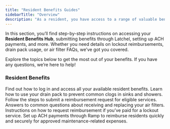 ```yaml
---
title: "Resident Benefits Guides"
sidebarTitle: "Overview"
description: "As a resident, you have access to a range of valuable benefits designed to make your living experience more convenient and rewarding. This guide provides everything you need to navigate and take full advantage of your resident perks."
---
```


In this section, you’ll find step-by-step instructions on accessing your **Resident Benefits Hub**, submitting benefits through Latchel, setting up ACH payments, and more. Whether you need details on lockout reimbursements, drain pack usage, or air filter FAQs, we’ve got you covered.

Explore the topics below to get the most out of your benefits. If you have any questions, we’re here to help\!

### **Resident Benefits**

<CardGroup cols={2}>
  <Card title="Accessing Your Resident Benefits Hub" icon="clipboard-list-check" iconType="duotone" href="/s/topic/0TO5e000000h9wrGAA/Accessing-Your-Resident-Benefits-Hub">
    Find out how to log in and access all your available resident benefits.
  </Card>
  <Card title="Resident Benefits: Drain Pack Instructions" icon="pipe-collar" iconType="duotone" href="/s/topic/0TO5e000000h9wrGAA/Resident-Benefit-Drain-Pack-Instructions">
    Learn how to use your drain pack to prevent common clogs in sinks and showers.
  </Card>
  <Card title="Resident Benefits: Filling for Cash Reimbursement" icon="money-bill-transfer" iconType="duotone" href="/s/topic/0TO5e000000h9wrGAA/How-can-Residents-Submit-Benefits-Through-Latchel">
    Follow the steps to submit a reimbursement request for eligible services.
  </Card>
  <Card title="FAQ Air Filters for Residents" icon="air-conditioner" iconType="duotone" href="/s/topic/0TO5e000000h9wrGAA/FAQ-Air-Filters-for-Residents">
    Answers to common questions about receiving and replacing your air filters.
  </Card>
  <Card title="Resident Benefits: Lockout Reimbursement" icon="house-lock" iconType="duotone" href="/s/topic/0TO5e000000h9wrGAA/Resident-Benefit-Lockout-Reimbursement">
    Instructions on how to request reimbursement if you’ve paid for a lockout service.
  </Card>
  <Card title="ACH Setup Through Ramp" icon="money-check-dollar-pen" iconType="duotone" href="s/topic/0TO5e000000h9wrGAA/ACH-Setup-Through-Ramp">
    Set up ACH payments through Ramp to reimburse residents quickly and securely for approved maintenance-related expenses.
  </Card>
</CardGroup>